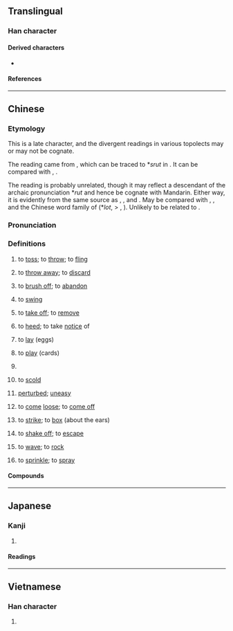 {{character info/new}}
{{also|用}}
==Translingual==

===Han character===
{{Han char|rn=101|rad=用|as=00|sn=5|four=77212|canj=BQU|ids=⿻月乚(GHTK),⿻⿵冂𠄠乚(J)}}

====Derived characters====
* {{l|mul|𫝺}}

====References====
{{Han ref|kx=0755.251|dkj=21704|dj=1166.020|hdz=10099.020|uh=7529}}

----

==Chinese==
{{zh-forms|alt=𫝺-Hokkien,溴-Hokkien}}

===Etymology===
This is a late character, and the divergent readings in various topolects may or may not be cognate.

The {{cog|cmn|-}} reading came from {{zh-l|摔|to fling, to throw, to fall down}}, which can be traced to *''srut'' in {{cog|och|-}}. It can be compared with {{cog|bo|རུད||slip, that which has slipped down, falling mass, landslides}}, {{m|bo|རུད་རུད་པོ||loosened, disintegrated, rough}}.

The {{cog|yue|-}} reading is probably unrelated, though it may reflect a descendant of the archaic pronunciation *''rut'' and hence be cognate with Mandarin. Either way, it is evidently from the same source as {{cog|nan|甪|tr=lut||to come off, to slip loose}}, {{cog|za|lot||to come loose and drop off (due to loose tying)}}, and {{cog|vi|lột||to peel, to strip off}}. May be compared with {{cog|bo|ལོད་པོ||relaxed, careless}}, {{m|bo|ལྷོད་པོ||relaxed, loose, lax}}, and the Chinese word family of {{zh-l|*兌}} (*''lot'', > {{zh-l|*脫|to come off}}, {{zh-l|*蛻|exuviae}}). Unlikely to be related to {{zh-l|落|to fall, to drop off}}.

===Pronunciation===
{{zh-pron
|m=shuǎi
|m-s=suai3
|dg=фэ2
|c=lat1
|c-t=lat2
|j=suai2
|md=
|mn=hiù/xm:sut
|mn_note=hiù - vernacular; sut - literary
|mn-t=suai1
|w=2hue
|x=xyai3
|ma=
|cat=v,m:a
}}

===Definitions===
{{zh-hanzi}}

# {{lb|zh|Mandarin|Hokkien|Wu}} to [[toss]]; to [[throw]]; to [[fling]]
#: {{zh-x|把 石子 甩 出去|'''throw''' the stone away}}
# {{lb|zh|Mandarin}} to [[throw away]]; to [[discard]]
# {{lb|zh|Mandarin}} to [[brush off]]; to [[abandon]]
#: {{zh-x|他 被 女友 甩 了。|He was '''dumped''' by his girlfriend.}}
# {{lb|zh|Mandarin}} to [[swing]]
#: {{zh-x|甩 尾巴{ba}|to '''wag''' one's tail}}
# {{lb|zh|dialectal Mandarin}} to [[take off]]; to [[remove]]
# {{lb|zh|dialectal Mandarin}} to [[heed]]; to take [[notice]] of
# {{lb|zh|dialectal Mandarin|of insects|fish|etc.}} to [[lay]] (eggs)
# {{lb|zh|Beijing}} to [[play]] (cards)
# {{lb|zh|Beijing}} {{zh-short|甩賣|to sell at cheap prices}}
# {{lb|zh|Beijing}} to [[scold]]
# {{lb|zh|Sichuan}} [[perturbed]]; [[uneasy]]
# {{lb|zh|Cantonese}} to [[come]] [[loose]]; to [[come off]]
#: {{zh-x|佢 條 鞋帶 甩 咗。|His shoelace came untied.|C}}
# {{lb|zh|Wu}} to [[strike]]; to [[box]] (about the ears)
# {{lb|zh|Wu}} to [[shake off]]; to [[escape]]
# {{lb|zh|Wu}} to [[wave]]; to [[rock]]
# {{lb|zh|Hokkien}} to [[sprinkle]]; to [[spray]]

====Compounds====
{{zh-der|糖不甩|甩繩馬騮|甩褲|甩骹|甩雞|甩身|甩拖|甩難|甩色|甩青|甩底|走甩|賣甩|撇甩|冬甩|甩牙|甩皮|甩皮甩骨|甩鬚|甩大牙|麻甩|麻甩佬|甩肺|甩嘴|甩甩離|走唔甩|甩漏|甩賣|甩包袱|甩尾|甩手掌櫃|甩站|甩脂|甩重磅炸彈|甩洑|甩簧|甩線|甩子|甩劑子|甩頭|甩水大|甩叮甩咚|甩開|撥甩|甩脫|甩手|甩掉|甩車|甩大鞋|甩臉子|甩髮|蠅甩子}}

{{zh-cat|Elementary}}

----

==Japanese==

===Kanji===
{{ja-kanji|grade=|rs=用00}}

# {{defn|lang=ja|sort=用00}}

====Readings====
{{ja-readings
|on=しゅつ
}}

----

==Vietnamese==

===Han character===
{{vi-readings|rs=用00|reading=[[soải]], [[suý]]}}

# {{defn|lang=vi|sort=用00}}

{{cln|vi|Han tu}}
